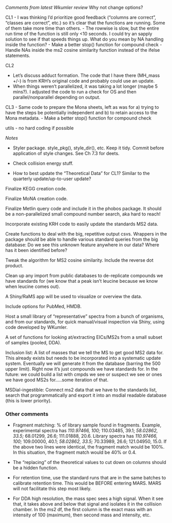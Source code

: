 *Comments from latest Wkumler review*
Why not change options?

CL1
- I was thinking I'd prioritize good feedback ("columns are correct", "classes are correct", etc.) so it's clear that the functions are running. Some of them take more time than others.
- The rowwise is slow, but the entire run time of the function is still only <10 seconds. I could try an sapply solution to see if that speeds things up. What do you mean by NA handling inside the function?
- Make a better stop() function for compound check
- Handle NAs inside the ms2 cosine similarity function instead of the ifelse statements.

CL2

- Let's discuss adduct formation. The code that I have there (MH_mass +/-) is from KRH's original code and probably could use an update.
- When things weren't parallelized, it was taking a lot longer (maybe 5 mins?). I adjusted the code to run a check for OS and then parallel/nonparallel depending on output.

CL3
- Same code to prepare the Mona sheets, left as was for a) trying to have the steps be potentially independent and b) to retain access to the Mona metadata.
- Make a better stop() function for compound check

utils
- no hard coding if possible

*Notes*

- Styler package. style_pkg(), style_dir(), etc. Keep it tidy. Commit before application of style changes. See Ch 7.3 for deets.

- Check collision energy stuff.
- How to best update the "Theoretical Data" for CL1? Similar to the quarterly update/up-to-user update? 


Finalize KEGG creation code.

Finalize MoNA creation code.

Finalize Metlin query code and include it in the phobos package. It should be a non-parallelized small compound number search, aka hard to reach!

Incorporate existing KRH code to easily update the standards MS2 data.

Create functions to deal with the big, repetitive output csvs. Wrappers in the package should be able to handle various standard queries from the big database: Do we see this unknown feature anywhere in our data? Where has it been identified before? 

Tweak the algorithm for MS2 cosine similarity. Include the reverse dot product.

Clean up any import from public databases to de-replicate compounds we have standards for (we know that a peak isn't leucine because we know when leucine comes out).  

A Shiny/RaMS app will be used to visualize or overview the data. 

Include options for PubMed, HMDB.

Host a small library of "representative" spectra from a bunch of organisms, and from our standards, for quick manual/visual inspection via Shiny, using code developed by WKumler. 

A set of functions for looking at/extracting EICs/MS2s from a small subset of samples (pooled, DDA).

Inclusion list: A list of masses that we tell the MS to get good MS2 data for. This already exists but needs to be incorporated into a systematic update system. Eventually we will generate it from the database (barring the 500 upper limit). 
Right now it’s just compounds we have standards for.
In the future: we could build a list with cmpds we see or suspect we see or ones we have good MS2s for.....some iteration of that.


MSDial-ingestible: Connect ms2 data that we have to the standards list, search that programmatically and export it into an msdial readable database (this is lower priority).


### Other comments

- Fragment matching: % of library sample found in fragments. 
    Example, experimental spectra has *110.97466, 100;* 110.03485, 39.1; *58.02862, 33.5;* 68.01299, 26.6; 111.01888, 20.6.
    Library spectra has               *110.97466, 100;* 109.00000, 40.1; *58.02862, 33.5;* 70.33989, 26.6; 121.04950, 15.0.
    If the above two lines were identical, the fragment match would be 100%. In this situation, the fragment match would be 40% or 0.4.
- The "replacing" of the theoretical values to cut down on columns should be a hidden function.
- For retention time, use the standard runs that are in the same batches to calibrate retention time. This would be BEFORE entering MARS. MARS will not facilitate this step most likely. 

- For DDA high resolution, the mass spec sees a high signal. When it see that, it takes above and below that signal and isolates it in the collision chamber. In the ms2 df, the first column is the exact mass with an intensity of 100 (maximum), then second mass and intensity, etc. 

